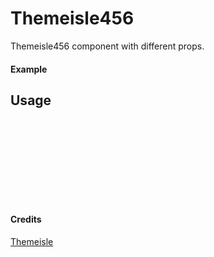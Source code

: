 
<Meta of={Themeisle456} title="Themeisle/Themeisle456" />

# Themeisle456

Themeisle456 component with different props.

#### Example

<Canvas of={Themeisle456.Primary} />

## Usage

```ts
import { Themeisle456 } from "yadl-ui";

const Example = () => {
  return (
      <Themeisle456 />
  );
};

export default Example;
```

#### Credits
[Themeisle](https://themeisle.com/illustrations)
